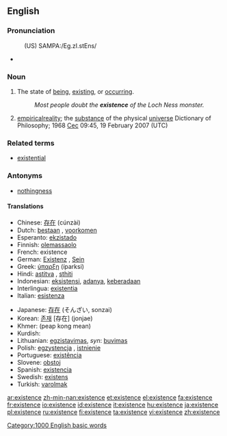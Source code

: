 ==English==

===Pronunciation===
:(US) SAMPA:/Eg.zI.stEns/
*{{audio|en-us-existence.ogg|Audio (US)}}

===Noun===
{{en-noun|s|-}}

# The state of [[being]], [[exist]]ing, or [[occur]]ring.
#:''Most people doubt the '''existence''' of the Loch Ness monster.''
# [[empirical]][[ reality]]; the [[substance]] of the physical [[universe]] Dictionary of Philosophy; 1968 [[User:Cec|Cec]] 09:45, 19 February 2007 (UTC)

===Related terms===
*[[existential]]

===Antonyms===
* [[nothingness]]

====Translations====
{{rfc-level|Translations at L4+ not in L3 POS section (AutoFormat would have corrected level of Related terms)}}
{{top}}
*Chinese: [[存在]] (cúnzài)
*Dutch: [[bestaan]] {{n}}, [[voorkomen]] {{n}}
*Esperanto: [[ekzistado]]
*Finnish: [[olemassaolo]]
*French: existence {{f}}
*German: [[Existenz]] {{f}}, [[Sein]] {{n}}
*Greek: [[ύπαρξη]] (íparksi)
*Hindi: [[astitva]] {{n}}, [[sthiti]] {{n}}
*Indonesian: [[eksistensi]], [[ada|adanya]], [[ada|keberadaan]]
*Interlingua: [[existentia]]
*Italian: [[esistenza]] {{f}}
{{mid}}
*Japanese: [[存在]] (そんざい, sonzai)
*Korean: [[존재]] [存在] (jonjae)
*Khmer: {{KMchar|[[ភាពគង់មាន]]}} (peap kong mean)
*Kurdish: {{KUchar|[[بوون]]}}
*Lithuanian: [[egzistavimas]], ''syn'': [[buvimas]]
*Polish: [[egzystencja]] {{f}}, [[istnienie]] {{n}}
*Portuguese: [[existência]] {{f}}
*Slovene: [[obstoj]] {{m}}
*Spanish: [[existencia]] {{f}}
*Swedish: [[existens]] {{c}}
*Turkish: [[varolmak]]
{{bottom}}

[[Category:1000 English basic words]]

[[ar:existence]]
[[zh-min-nan:existence]]
[[et:existence]]
[[el:existence]]
[[fa:existence]]
[[fr:existence]]
[[io:existence]]
[[id:existence]]
[[it:existence]]
[[hu:existence]]
[[ja:existence]]
[[pl:existence]]
[[ru:existence]]
[[fi:existence]]
[[ta:existence]]
[[vi:existence]]
[[zh:existence]]